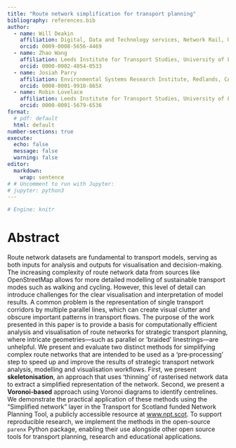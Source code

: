 ```yaml
---
title: "Route network simplification for transport planning"
bibliography: references.bib
author:
  - name: Will Deakin
    affiliation: Digital, Data and Technology services, Network Rail, UK
    orcid: 0009-0008-5656-4469
  - name: Zhao Wang
    affiliation: Leeds Institute for Transport Studies, University of Leeds, UK
    orcid: 0000-0002-4054-0533
  - name: Josiah Parry
    affiliation: Environmental Systems Research Institute, Redlands, CA, USA 
    orcid: 0000-0001-9910-865X
  - name: Robin Lovelace
    affiliation: Leeds Institute for Transport Studies, University of Leeds, UK
    orcid: 0000-0001-5679-6536
format:
  # pdf: default
  html: default
number-sections: true
execute: 
  echo: false
  message: false
  warning: false
editor: 
  markdown: 
    wrap: sentence
# # Uncomment to run with Jupyter:
# jupyter: python3
---
```


```r
# Engine: knitr
```

<!-- # Reproducibility {.unnumbered} -->

````{=html}
<!-- <details>

```r
#| name: r-setup
#| include: false
library(sf)
library(tmap)
library(dplyr)
library(ggplot2)
library(stplanr)

tmap_mode("plot")

# Install Python dependencies using reticulate
requirements_txt = readLines("requirements.txt")
if (!requireNamespace("reticulate")) {
  install.packages("reticulate")
}
reticulate::py_install(requirements_txt, pip = TRUE)

rnet_x = sf::read_sf("https://github.com/ropensci/stplanr/releases/download/v1.0.2/rnet_x_ed.geojson")
rnet_y = sf::read_sf("https://github.com/ropensci/stplanr/releases/download/v1.0.2/rnet_y_ed.geojson")
```

To contribute to the papers written as quarto documents (with `.qmd` extensions) like this one, we recommend using the Quarto extension for VS Code.
You can go into the visual editor with the following shortcut:

```         
Ctrl+Shift+F4
```

You can then add citations with Ctrl+Shift+F11 and benefit from Quarto's other features for academic writing.

</details> -->
````

# Abstract {.unnumbered}

Route network datasets are fundamental to transport models, serving as both inputs for analysis and outputs for visualisation and decision-making.
The increasing complexity of route network data from sources like OpenStreetMap allows for more detailed modelling of sustainable transport modes such as walking and cycling.
However, this level of detail can introduce challenges for the clear visualisation and interpretation of model results.
A common problem is the representation of single transport corridors by multiple parallel lines, which can create visual clutter and obscure important patterns in transport flows.
The purpose of the work presented in this paper is to provide a basis for computationally efficient analysis and visualisation of route networks for strategic transport planning, where intricate geometries—such as parallel or 'braided' linestrings—are unhelpful.
We present and evaluate two distinct methods for simplifying complex route networks that are intended to be used as a 'pre‑processing' step to speed up and improve the results of strategic transport network analysis, modelling and visualisation workflows.
First, we present **skeletonisation**, an approach that uses 'thinning' of rasterised network data to extract a simplified representation of the network.
Second, we present a **Voronoi‑based** approach using Voronoi diagrams to identify centrelines.
We demonstrate the practical application of these methods using the "Simplified network" layer in the Transport for Scotland funded Network Planning Tool, a publicly accessible resource at [www.npt.scot](https://www.npt.scot).
To support reproducible research, we implement the methods in the open-source `parenx` Python package, enabling their use alongside other open source tools for transport planning, research and educational applications.

